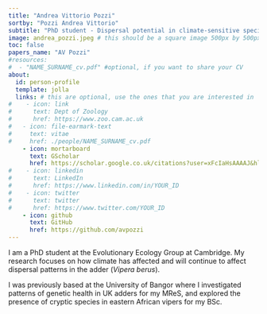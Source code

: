 ```yaml
---
title: "Andrea Vittorio Pozzi"
sortby: "Pozzi Andrea Vittorio"
subtitle: "PhD student - Dispersal potential in climate-sensitive species"
image: andrea_pozzi.jpeg # this should be a square image 500px by 500px (or possibly 250px by 250px???)
toc: false
papers_name: "AV Pozzi"
#resources: 
#  - "NAME_SURNAME_cv.pdf" #optional, if you want to share your CV
about:
  id: person-profile
  template: jolla
  links: # this are optional, use the ones that you are interested in
#    - icon: link
#      text: Dept of Zoology
#      href: https://www.zoo.cam.ac.uk
#   - icon: file-earmark-text
#     text: vitae
#     href: ./people/NAME_SURNAME_cv.pdf
    - icon: mortarboard
      text: GScholar
      href: https://scholar.google.co.uk/citations?user=xFcIaHsAAAAJ&hl=en
#    - icon: linkedin
#      text: LinkedIn
#      href: https://www.linkedin.com/in/YOUR_ID
#    - icon: twitter
#      text: twitter
#      href: https://www.twitter.com/YOUR_ID
    - icon: github
      text: GitHub
      href: https://github.com/avpozzi
---
```


:::{#person-profile}
:::


I am a PhD student at the Evolutionary Ecology Group at Cambridge. My research focuses on how climate has affected and will continue to affect dispersal patterns in the adder (*Vipera berus*). 

I was previously based at the University of Bangor where I investigated patterns of genetic health in UK adders for my MReS, and explored the presence of cryptic species in eastern African vipers for my BSc. 
